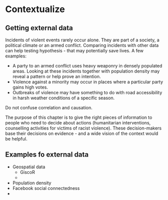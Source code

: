 # Contextualize

## Getting external data

Incidents of violent events rarely occur alone. They are part of a society, a political climate or an armed conflict. Comparing incidents with other data can help testing hypothesis - that may potentially save lives. A few examples:

* A party to an armed conflict uses heavy weaponry in densely populated areas. Looking at these incidents together with population density may reveal a pattern or help prove an intention. 
* Violence against a minority may occur in places where a particular party gains high votes. 
* Outbreaks of violence may have something to do with road accessibility in harsh weather conditions of a specific season. 

Do not confuse correlation and causation. 

The purpose of this chapter is to give the right pieces of information to people who need to decide about actions (humanitarian interventions, counselling activities for victims of racist violence). These decision-makers base their decisions on evidence - and a wide vision of the context would be helpful. 


## Examples fo external data

* Geospatial data
  * GiscoR
  * 
* Population density
* Facebook social connectedness
* 
